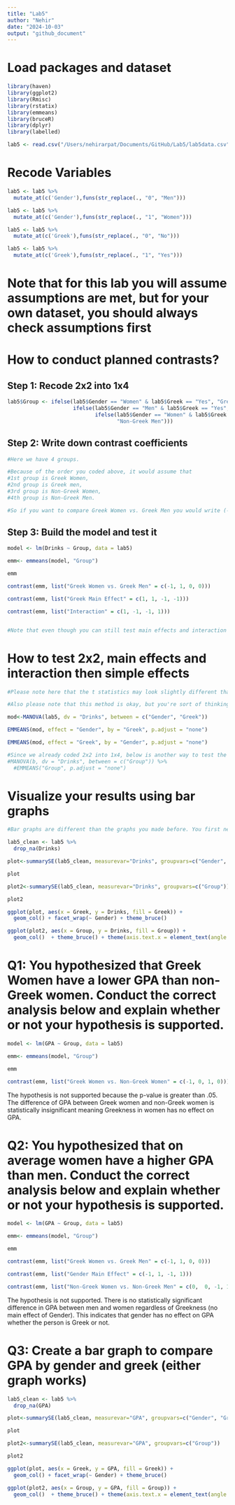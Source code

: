 ```yaml
---
title: "Lab5"
author: "Nehir"
date: "2024-10-03"
output: "github_document"
---
```

# Load packages and dataset
```r
library(haven)
library(ggplot2)
library(Rmisc)
library(rstatix)
library(emmeans)
library(bruceR)
library(dplyr)
library(labelled)

lab5 <- read.csv("/Users/nehirarpat/Documents/GitHub/Lab5/lab5data.csv")

```

# Recode Variables
```r
lab5 <- lab5 %>%
  mutate_at(c('Gender'),funs(str_replace(., "0", "Men")))

lab5 <- lab5 %>%
  mutate_at(c('Gender'),funs(str_replace(., "1", "Women")))

lab5 <- lab5 %>%
  mutate_at(c('Greek'),funs(str_replace(., "0", "No")))

lab5 <- lab5 %>%
  mutate_at(c('Greek'),funs(str_replace(., "1", "Yes")))


```
# Note that for this lab you will assume assumptions are met, but for your own dataset, you should always check assumptions first

# How to conduct planned contrasts?
## Step 1: Recode 2x2 into 1x4
```r

lab5$Group <- ifelse(lab5$Gender == "Women" & lab5$Greek == "Yes", "Greek Women", 
                     ifelse(lab5$Gender == "Men" & lab5$Greek == "Yes", "Greek Men", 
                            ifelse(lab5$Gender == "Women" & lab5$Greek == "No", "Non-Greek Women", 
                                   "Non-Greek Men")))


```

## Step 2: Write down contrast coefficients
```r

#Here we have 4 groups. 

#Because of the order you coded above, it would assume that 
#1st group is Greek Women, 
#2nd group is Greek men, 
#3rd group is Non-Greek Women,
#4th group is Non-Greek Men. 

#So if you want to compare Greek Women vs. Greek Men you would write (-1, 1, 0, 0)


```

## Step 3: Build the model and test it
```r

model <- lm(Drinks ~ Group, data = lab5)

emm<- emmeans(model, "Group")

emm

contrast(emm, list("Greek Women vs. Greek Men" = c(-1, 1, 0, 0)))

contrast(emm, list("Greek Main Effect" = c(1, 1, -1, -1)))

contrast(emm, list("Interaction" = c(1, -1, -1, 1)))


#Note that even though you can still test main effects and interaction using the contrast method, but if all you're interested is main effects and interaction, the method below is probably easier.

```

# How to test 2x2, main effects and interaction then simple effects
```r

#Please note here that the t statistics may look slightly different than the contrast method above, but the overall interpretation shouldn't change

#Also please note that this method is okay, but you're sort of thinking about what the results mean after seeing the full results, whereas for contrasts you need to understand what you're testing first before running the test

mod<-MANOVA(lab5, dv = "Drinks", between = c("Gender", "Greek")) 

EMMEANS(mod, effect = "Gender", by = "Greek", p.adjust = "none")

EMMEANS(mod, effect = "Greek", by = "Gender", p.adjust = "none")

#Since we already coded 2x2 into 1x4, below is another way to test the simple effects, but it's basically post-hocs. I did not use p value adjustment here, but you can change it to bonferroni or something else for your own data.
#MANOVA(b, dv = "Drinks", between = c("Group")) %>%
  #EMMEANS("Group", p.adjust = "none")

```
# Visualize your results using bar graphs
```r
#Bar graphs are different than the graphs you made before. You first need to computed the mean scores and standard errors for bar graphs.

lab5_clean <- lab5 %>%
  drop_na(Drinks)

plot<-summarySE(lab5_clean, measurevar="Drinks", groupvars=c("Gender", "Greek"))

plot

plot2<-summarySE(lab5_clean, measurevar="Drinks", groupvars=c("Group"))

plot2

ggplot(plot, aes(x = Greek, y = Drinks, fill = Greek)) +
  geom_col() + facet_wrap(~ Gender) + theme_bruce()

ggplot(plot2, aes(x = Group, y = Drinks, fill = Group)) +
  geom_col()  + theme_bruce() + theme(axis.text.x = element_text(angle = -10))

```

# Q1: You hypothesized that Greek Women have a lower GPA than non-Greek women. Conduct the correct analysis below and explain whether or not your hypothesis is supported. 
```r

model <- lm(GPA ~ Group, data = lab5)

emm<- emmeans(model, "Group")

emm

contrast(emm, list("Greek Women vs. Non-Greek Women" = c(-1, 0, 1, 0)))


```
The hypothesis is not supported because the p-value is greater than .05. The difference of GPA between Greek women and non-Greek women is statistically insignificant meaning Greekness in women has no effect on GPA.

# Q2: You hypothesized that on average women have a higher GPA than men. Conduct the correct analysis below and explain whether or not your hypothesis is supported.
```r

model <- lm(GPA ~ Group, data = lab5)

emm<- emmeans(model, "Group")

emm

contrast(emm, list("Greek Women vs. Greek Men" = c(-1, 1, 0, 0)))

contrast(emm, list("Gender Main Effect" = c(-1, 1, -1, 1)))

contrast(emm, list("Non-Greek Women vs. Non-Greek Men" = c(0,  0, -1, 1)))
```
The hypothesis is not supported. There is no statistically significant difference in GPA between men and women regardless of Greekness (no main effect of Gender). This indicates that gender has no effect on GPA whether the person is Greek or not.


# Q3: Create a bar graph to compare GPA by gender and greek (either graph works)
```r

lab5_clean <- lab5 %>%
  drop_na(GPA)

plot<-summarySE(lab5_clean, measurevar="GPA", groupvars=c("Gender", "Greek"))

plot

plot2<-summarySE(lab5_clean, measurevar="GPA", groupvars=c("Group"))

plot2

ggplot(plot, aes(x = Greek, y = GPA, fill = Greek)) +
  geom_col() + facet_wrap(~ Gender) + theme_bruce()

ggplot(plot2, aes(x = Group, y = GPA, fill = Group)) +
  geom_col()  + theme_bruce() + theme(axis.text.x = element_text(angle = -10))

```
